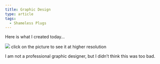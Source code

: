```yaml
---
title: Graphic Design
type: article
tags:
  - Shameless Plugs
---
```


Here is what I created today…

[![](/myblogpics/ajh-4.91x3.5_lowres.jpg)](/myblogpics/ajh-4.91x3.5_hires.jpg)
click on the picture to see it at higher resolution


I am not a professional graphic designer, but I didn’t think this was too bad.
